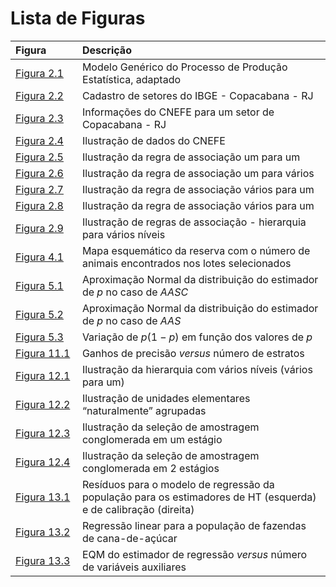 # Lista de Figuras {-}

---------------
Figura                                            Descrição
------------------------------------------------- ------------------------------------------------------------------------------------------------------------------------------------------------------------------------------------------
[Figura 2.1](conceitos.html#fig:modpesq)          Modelo Genérico do Processo de Produção Estatística, adaptado 

[Figura 2.2](conceitos.html#fig:cadset)           Cadastro de setores do IBGE - Copacabana - RJ 

[Figura 2.3](conceitos.html#fig:cnefe1)           Informações do CNEFE para um setor de Copacabana - RJ 

[Figura 2.4](conceitos.html#fig:cnefe2)           Ilustração de dados do CNEFE 

[Figura 2.5](conceitos.html#fig:umparaum)         Ilustração da regra de associação um para um 

[Figura 2.6](conceitos.html#fig:umparavar)        Ilustração da regra de associação um para vários

[Figura 2.7](conceitos.html#fig:varparaum1)       Ilustração da regra de associação vários para um 

[Figura 2.8](conceitos.html#fig:varparaum2)       Ilustração da regra de associação vários para um 

[Figura 2.9](conceitos.html#fig:hierarquia)       Ilustração de regras de associação - hierarquia para vários níveis

[Figura 4.1](aas.html#fig:figAAS1)                Mapa esquemático da reserva com o número de animais encontrados nos lotes selecionados

[Figura 5.1](proporc.html#fig:figprop1)           Aproximação Normal da distribuição do estimador de $p$ no caso de *AASC*

[Figura 5.2](proporc.html#fig:figprop2)           Aproximação Normal da distribuição do estimador de $p$ no caso de *AAS*

[Figura 5.3](proporc.html#fig:figprop3)           Variação de $p(1-p)$ em função dos valores de $p$ 

[Figura 11.1](estrat.html#fig:precisaovsestratos) Ganhos de precisão *versus* número de estratos 

[Figura 12.1](cong.html#fig:hierar1)              Ilustração da hierarquia com vários níveis (vários para um) 

[Figura 12.2](cong.html#fig:baralho)              Ilustração de unidades elementares “naturalmente” agrupadas 

[Figura 12.3](cong.html#fig:baralhoAC1)           Ilustração da seleção de amostragem conglomerada em um estágio 

[Figura 12.4](cong.html#fig:baralhoAC2)           Ilustração da seleção de amostragem conglomerada em 2 estágios 

[Figura 13.1](calib.html#fig:figcalib1)           Resíduos para o modelo de regressão da população para os estimadores de HT (esquerda) e de calibração (direita) 

[Figura 13.2](calib.html#fig:figcalib2)           Regressão linear para a população de fazendas de cana-de-açúcar 

[Figura 13.3](calib.html#fig:figcalib3)           EQM do estimador de regressão *versus* número de variáveis auxiliares
---------------
